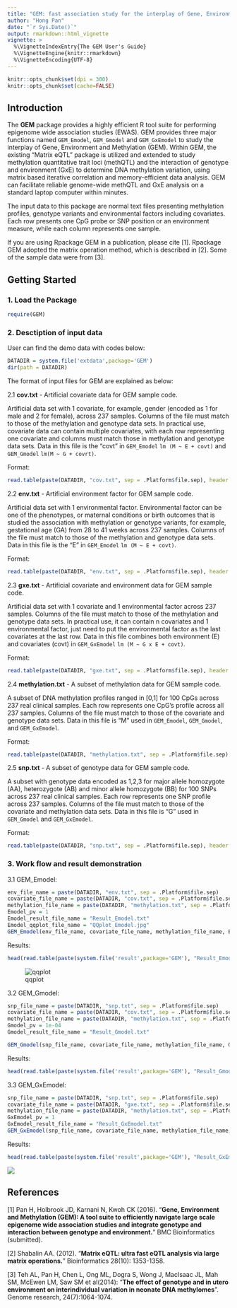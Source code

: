 ```yaml
---
title: "GEM: fast association study for the interplay of Gene, Environment and Methylation"
author: "Hong Pan"
date: "`r Sys.Date()`"
output: rmarkdown::html_vignette
vignette: >
  %\VignetteIndexEntry{The GEM User's Guide}
  %\VignetteEngine{knitr::rmarkdown}
  %\VignetteEncoding{UTF-8}
---
```


```r
knitr::opts_chunk$set(dpi = 300)
knitr::opts_chunk$set(cache=FALSE)
```
 
   
## Introduction

The **GEM** package provides a highly efficient R tool suite for performing epigenome wide association studies (EWAS). GEM provides three major functions named `GEM_Emodel`, `GEM_Gmodel` and `GEM_GxEmodel` to study the interplay of Gene, Environment and Methylation (GEM). Within GEM, the existing "Matrix eQTL" package is utilized and extended to study methylation quantitative trait loci (methQTL) and the interaction of genotype and environment (GxE) to determine DNA methylation variation, using matrix based iterative correlation and memory-efficient data analysis.  GEM can facilitate reliable genome-wide methQTL and GxE analysis on a standard laptop computer within minutes. 

The input data to this package are normal text files presenting methylation profiles, genotype variants and environmental factors including covariates. Each row presents one CpG probe or SNP position or an environment measure, while each column represents one sample.  

If you are using Rpackage GEM in a publication, please cite [1]. Rpackage GEM adopted the matrix operation method, which is described in [2]. Some of the sample data were from [3].


## Getting Started

### 1. Load the Package

```r
require(GEM)
```

### 2. Desctiption of input data 

User can find the demo data with codes below:

```r
DATADIR = system.file('extdata',package='GEM')
dir(path = DATADIR)
```

The format of input files for GEM are explained as below:

2.1 **cov.txt**	- Artificial covariate data for GEM sample code.   

Artificial data set with 1 covariate, for example, gender (encoded as 1 for male and 2 for female), across 237 samples. Columns of the file must match to those of the methylation and genotype data sets. In practical use, covariate data can contain multiple covariates, with each row representing one covariate and columns must match those in methylation and genotype data sets. Data in this file is the "covt" in `GEM_Emodel` `lm (M ~ E + covt)` and `GEM_Gmodel` `lm(M ~ G + covrt)`.

Format:    

```r
read.table(paste(DATADIR, "cov.txt", sep = .Platform$file.sep), header = TRUE, row.names = 1)[1, 1:10]
```


2.2 **env.txt**	- Artificial environment factor for GEM sample code.

Artificial data set with 1 environmental factor. Environmental factor can be one of the phenotypes, or maternal conditions or birth outcomes that is studied the association with methylation or genotype variants, for example, gestational age (GA) from 28 to 41 weeks across 237 samples.  Columns of the file must match to those of the methylation and genotype data sets. Data in this file is the "E" in `GEM_Emodel` `lm (M ~ E + covt)`.

Format:

```r
read.table(paste(DATADIR, "env.txt", sep = .Platform$file.sep), header = TRUE, row.names = 1)[1, 1:10]
```
        
2.3 **gxe.txt**	- Artificial covariate and environment data for GEM sample code.

Artificial data set with 1 covariate and 1 environmental factor across 237 samples. Columns of the file must match to those of the methylation and genotype data sets. In practical use, it can contain n covariates and 1 environmental factor, just need to put the environmental factor as the last covariates at the last row. Data in this file combines both environment (E) and covariates (covt) in `GEM_GxEmodel` `lm (M ~ G x E + covt)`.

Format:

```r
read.table(paste(DATADIR, "gxe.txt", sep = .Platform$file.sep), header = TRUE, row.names = 1)[1:2, 1:10]
```


2.4 **methylation.txt**	- A subset of methylation data for GEM sample code.

A subset of DNA methylation profiles ranged in [0,1] for 100 CpGs across 237 real clinical samples. Each row represents one CpG's profile across all 237 samples. Columns of the file must match to those of the covariate and genotype data sets. Data in this file is "M" used in `GEM_Emodel`, `GEM_Gmodel`, and `GEM_GxEmodel`. 

Format:

```r
read.table(paste(DATADIR, "methylation.txt", sep = .Platform$file.sep), header = TRUE)[1:5, 1:7]
```


2.5 **snp.txt**	- A subset of genotype data for GEM sample code.

A subset with genotype data encoded as 1,2,3 for major allele homozygote (AA), heterozygote (AB) and minor allele homozygote (BB) for 100 SNPs across 237 real clinical samples. Each row represents one SNP profile across 237 samples. Columns of the file must match to those of the covariate and methylation data sets. Data in this file is "G" used in `GEM_Gmodel` and `GEM_GxEmodel`. 

Format:

```r
read.table(paste(DATADIR, "snp.txt", sep = .Platform$file.sep), header = TRUE)[1:5, 1:15]
```


### 3. Work flow and result demonstration

3.1 GEM_Emodel:

```r
env_file_name = paste(DATADIR, "env.txt", sep = .Platform$file.sep)
covariate_file_name = paste(DATADIR, "cov.txt", sep = .Platform$file.sep)
methylation_file_name = paste(DATADIR, "methylation.txt", sep = .Platform$file.sep)
Emodel_pv = 1
Emodel_result_file_name = "Result_Emodel.txt"
Emodel_qqplot_file_name = "QQplot_Emodel.jpg"
GEM_Emodel(env_file_name, covariate_file_name, methylation_file_name, Emodel_pv, Emodel_result_file_name, Emodel_qqplot_file_name)
```


Results:

```r
head(read.table(paste(system.file('result',package='GEM'), "Result_Emodel.txt", sep = .Platform$file.sep), header = TRUE))
```

![qqplot](QQplot_Emodel.png)

3.2 GEM_Gmodel:

```r
snp_file_name = paste(DATADIR, "snp.txt", sep = .Platform$file.sep)
covariate_file_name = paste(DATADIR, "cov.txt", sep = .Platform$file.sep)
methylation_file_name = paste(DATADIR, "methylation.txt", sep = .Platform$file.sep)
Gmodel_pv = 1e-04
Gmodel_result_file_name = "Result_Gmodel.txt"

GEM_Gmodel(snp_file_name, covariate_file_name, methylation_file_name, Gmodel_pv, Gmodel_result_file_name)
```

Results:

```r
head(read.table(paste(system.file('result',package='GEM'), "Result_Gmodel.txt", sep = .Platform$file.sep), header = TRUE))
```


3.3 GEM_GxEmodel:

```r
snp_file_name = paste(DATADIR, "snp.txt", sep = .Platform$file.sep)
covariate_file_name = paste(DATADIR, "gxe.txt", sep = .Platform$file.sep)
methylation_file_name = paste(DATADIR, "methylation.txt", sep = .Platform$file.sep)
GxEmodel_pv = 1
GxEmodel_result_file_name = "Result_GxEmodel.txt"
GEM_GxEmodel(snp_file_name, covariate_file_name, methylation_file_name, GxEmodel_pv, GxEmodel_result_file_name)
```

Results:

```r
head(read.table(paste(system.file('result',package='GEM'), "Result_GxEmodel.txt", sep = .Platform$file.sep), header = TRUE))
```

![](SNP77_CpG83.png)


## References

[1] Pan H, Holbrook JD, Karnani N, Kwoh CK (2016). "**Gene, Environment and Methylation (GEM): A tool suite to efficiently navigate large scale epigenome wide association studies and integrate genotype and interaction between genotype and environment.**" BMC Bioinformatics (submitted).

[2] Shabalin AA. (2012). "**Matrix eQTL: ultra fast eQTL analysis via large matrix operations.**" Bioinformatics 28(10): 1353-1358.

[3] Teh AL, Pan H, Chen L, Ong ML, Dogra S, Wong J, MacIsaac JL, Mah SM, McEwen LM, Saw SM et al(2014): "**The effect of genotype and in utero environment on interindividual variation in neonate DNA methylomes**". Genome research, 24(7):1064-1074.
